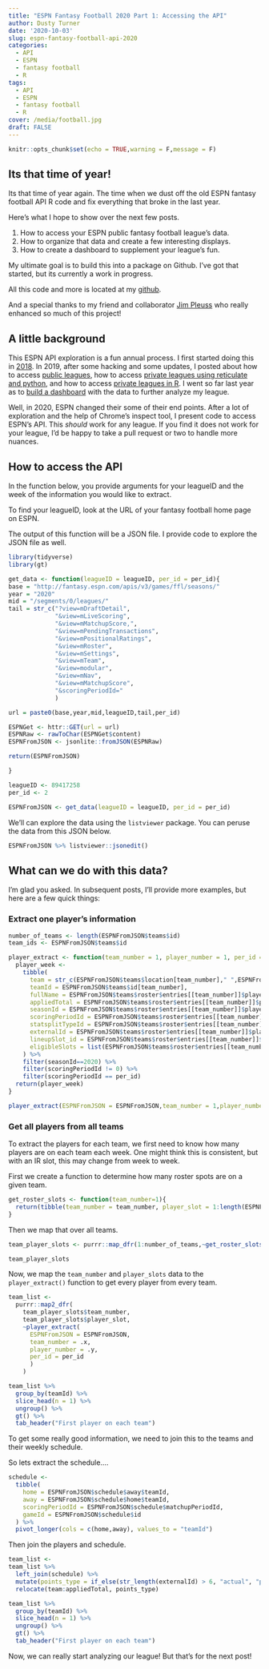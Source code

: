 ```yaml
---
title: "ESPN Fantasy Football 2020 Part 1: Accessing the API"
author: Dusty Turner
date: '2020-10-03'
slug: espn-fantasy-football-api-2020
categories:
  - API
  - ESPN
  - fantasy football
  - R
tags:
  - API
  - ESPN
  - fantasy football
  - R
cover: /media/football.jpg
draft: FALSE
---
```


```r
knitr::opts_chunk$set(echo = TRUE,warning = F,message = F)
```

## Its that time of year! 

Its that time of year again.  The time when we dust off the old ESPN fantasy football API R code and fix everything that broke in the last year.  

Here's what I hope to show over the next few posts.

1. How to access your ESPN public fantasy football league's data.
2. How to organize that data and create a few interesting displays.
3. How to create a dashboard to supplement your league's fun.

My ultimate goal is to build this into a package on Github.  I've got that started, but its currently a work in progress.  

All this code and more is located at my [github](https://github.com/dusty-turner/fantasyfootball2020).

And a special thanks to my friend and collaborator [Jim Pleuss](https://www.linkedin.com/in/jim-pleuss-0a10bb81/) who really enhanced so much of this project!

## A little background

This ESPN API exploration is a fun annual process.  I first started doing this in [2018](https://www.dustysturner.com/post/espn-yahoo-api-navigation/).  In 2019, after some hacking and some updates, I posted about how to access [public leagues](https://www.dustysturner.com/post/espn-fantasy-football-v3-api-an-r-solution/), how to access [private leagues using reticulate and python](https://www.dustysturner.com/post/espn-fantasy-football-v3-api-for-private-leagues-python-through-r/), and how to access [private leagues in R](https://www.dustysturner.com/post/espn-fantasy-football-v3-api-for-private-leagues-an-r-solution-finally/).  I went so far last year as to [build a dashboard](https://www.dustysturner.com/post/fantasy-football-2019-analysis/) with the data to further analyze my league.

Well, in 2020, ESPN changed their some of their end points.  After a lot of exploration and the help of Chrome's inspect tool, I present code to access ESPN's API.  This *should* work for any league.  If you find it does not work for your league, I'd be happy to take a pull request or two to handle more nuances.

## How to access the API

In the function below, you provide arguments for your leagueID and the week of the information you would like to extract.

To find your leagueID, look at the URL of your fantasy football home page on ESPN.

The output of this function will be a JSON file.  I provide code to explore the JSON file as well.  

```r
library(tidyverse)
library(gt)

get_data <- function(leagueID = leagueID, per_id = per_id){
base = "http://fantasy.espn.com/apis/v3/games/ffl/seasons/"
year = "2020"
mid = "/segments/0/leagues/"
tail = str_c("?view=mDraftDetail",
             "&view=mLiveScoring",
             "&view=mMatchupScore,",
             "&view=mPendingTransactions",
             "&view=mPositionalRatings",
             "&view=mRoster",
             "&view=mSettings",
             "&view=mTeam",
             "&view=modular",
             "&view=mNav",
             "&view=mMatchupScore",
             "&scoringPeriodId="
             )

url = paste0(base,year,mid,leagueID,tail,per_id)

ESPNGet <- httr::GET(url = url)
ESPNRaw <- rawToChar(ESPNGet$content)
ESPNFromJSON <- jsonlite::fromJSON(ESPNRaw)

return(ESPNFromJSON)

}

leagueID <- 89417258
per_id <- 2

ESPNFromJSON <- get_data(leagueID = leagueID, per_id = per_id)
```

We'll can explore the data using the `listviewer` package. You can peruse the data from this JSON below.

```r
ESPNFromJSON %>% listviewer::jsonedit()
```

## What can we do with this data?

I'm glad you asked.  In subsequent posts, I'll provide more examples, but here are a few quick things:

### Extract one player's information

```r

number_of_teams <- length(ESPNFromJSON$teams$id)
team_ids <- ESPNFromJSON$teams$id

player_extract <- function(team_number = 1, player_number = 1, per_id = per_id, ESPNFromJSON = ESPNFromJSON){
  player_week <-
    tibble(
      team = str_c(ESPNFromJSON$teams$location[team_number]," ",ESPNFromJSON$teams$nickname[team_number]),
      teamId = ESPNFromJSON$teams$id[team_number],
      fullName = ESPNFromJSON$teams$roster$entries[[team_number]]$playerPoolEntry$player$fullName[player_number],
      appliedTotal = ESPNFromJSON$teams$roster$entries[[team_number]]$playerPoolEntry$player$stats[[player_number]]$appliedTotal,
      seasonId = ESPNFromJSON$teams$roster$entries[[team_number]]$playerPoolEntry$player$stats[[player_number]]$seasonId,
      scoringPeriodId = ESPNFromJSON$teams$roster$entries[[team_number]]$playerPoolEntry$player$stats[[player_number]]$scoringPeriodId,
      statsplitTypeId = ESPNFromJSON$teams$roster$entries[[team_number]]$playerPoolEntry$player$stats[[player_number]]$statSplitTypeId,
      externalId = ESPNFromJSON$teams$roster$entries[[team_number]]$playerPoolEntry$player$stats[[player_number]]$externalId,
      lineupSlot_id = ESPNFromJSON$teams$roster$entries[[team_number]]$lineupSlotId[player_number],
      eligibleSlots = list(ESPNFromJSON$teams$roster$entries[[team_number]]$playerPoolEntry$player$eligibleSlots[[player_number]])
    ) %>%
    filter(seasonId==2020) %>%
    filter(scoringPeriodId != 0) %>%
    filter(scoringPeriodId == per_id)
  return(player_week)
}

player_extract(ESPNFromJSON = ESPNFromJSON,team_number = 1,player_number = 1,per_id = per_id) %>% gt()
```

### Get all players from all teams

To extract the players for each team, we first need to know how many players are on each team each week.  One might think this is consistent, but with an IR slot, this may change from week to week.

First we create a function to determine how many roster spots are on a given team.

```r
get_roster_slots <- function(team_number=1){
  return(tibble(team_number = team_number, player_slot = 1:length(ESPNFromJSON$teams$roster$entries[[team_number]]$playerPoolEntry$player$stats)))
}
```

Then we map that over all teams.

```r
team_player_slots <- purrr::map_dfr(1:number_of_teams,~get_roster_slots(team_number = .x))

team_player_slots
```

Now, we map the `team_number` and `player_slots` data to the `player_extract()` function to get every player from every team. 

```r
team_list <- 
  purrr::map2_dfr(
    team_player_slots$team_number,
    team_player_slots$player_slot, 
    ~player_extract(
      ESPNFromJSON = ESPNFromJSON,
      team_number = .x,
      player_number = .y, 
      per_id = per_id
      )
    )

team_list %>% 
  group_by(teamId) %>% 
  slice_head(n = 1) %>% 
  ungroup() %>% 
  gt() %>% 
  tab_header("First player on each team")
```

To get some really good information, we need to join this to the teams and their weekly schedule.

So lets extract the schedule....

```r
schedule <-
  tibble(
    home = ESPNFromJSON$schedule$away$teamId,
    away = ESPNFromJSON$schedule$home$teamId,
    scoringPeriodId = ESPNFromJSON$schedule$matchupPeriodId,
    gameId = ESPNFromJSON$schedule$id
  ) %>%
  pivot_longer(cols = c(home,away), values_to = "teamId")
```

Then join the players and schedule.

```r
team_list <-
team_list %>% 
  left_join(schedule) %>%
  mutate(points_type = if_else(str_length(externalId) > 6, "actual", "projected")) %>%
  relocate(team:appliedTotal, points_type)

team_list %>% 
  group_by(teamId) %>% 
  slice_head(n = 1) %>% 
  ungroup() %>% 
  gt() %>% 
  tab_header("First player on each team")
```

Now, we can really start analyzing our league!  But that's for the next post!